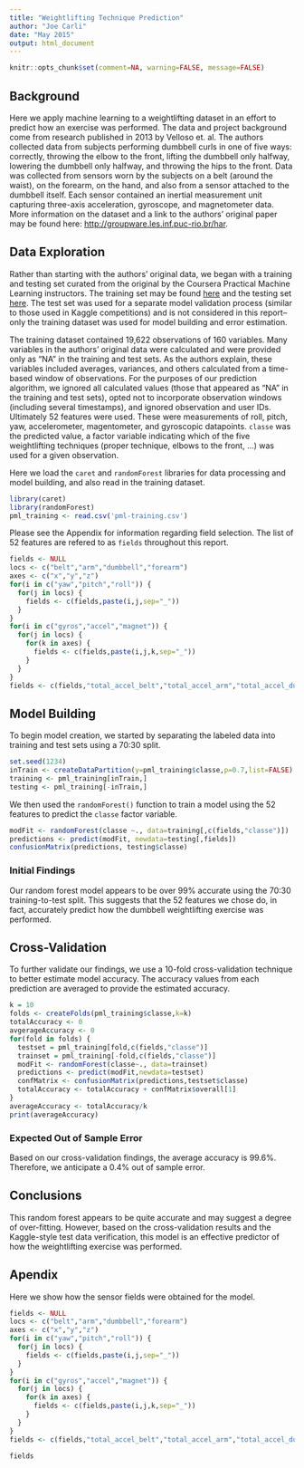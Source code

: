 ```yaml
---
title: "Weightlifting Technique Prediction"
author: "Joe Carli"
date: "May 2015"
output: html_document
---
```

```r
knitr::opts_chunk$set(comment=NA, warning=FALSE, message=FALSE)
```

## Background
Here we apply machine learning to a weightlifting dataset in an effort to predict how an exercise was performed. The data and project background come from research published in 2013 by Velloso et. al. The authors collected data from subjects performing dumbbell curls in one of five ways: correctly, throwing the elbow to the front, lifting the dumbbell only halfway, lowering the dumbbell only halfway, and throwing the hips to the front. Data was collected from sensors worn by the subjects on a belt (around the waist), on the forearm, on the hand, and also from a sensor attached to the dumbbell itself. Each sensor contained an inertial measurement unit capturing three-axis acceleration, gyroscope, and magnetometer data. More information on the dataset and a link to the authors' original paper may be found here: [http://groupware.les.inf.puc-rio.br/har](http://groupware.les.inf.puc-rio.br/har).

## Data Exploration
Rather than starting with the authors' original data, we began with a training and testing set curated from the original by the Coursera Practical Machine Learning instructors. The training set may be found [here](https://d396qusza40orc.cloudfront.net/predmachlearn/pml-training.csv) and the testing set [here](https://d396qusza40orc.cloudfront.net/predmachlearn/pml-testing.csv). The test set was used for a separate model validation process (similar to those used in Kaggle competitions) and is not considered in this report--only the training dataset was used for model building and error estimation.

The training dataset contained 19,622 observations of 160 variables. Many variables in the authors' original data were calculated and were provided only as "NA" in the training and test sets. As the authors explain, these variables included averages, variances, and others calculated from a time-based window of observations. For the purposes of our prediction algorithm, we ignored all calculated values (those that appeared as "NA" in the training and test sets), opted not to incorporate observation windows (including several timestamps), and ignored observation and user IDs. Ultimately 52 features were used. These were measurements of roll, pitch, yaw, accelerometer, magentometer, and gyroscopic datapoints. ``classe`` was the predicted value, a factor variable indicating which of the five weightlifting techniques (proper technique, elbows to the front, ...) was used for a given observation.

Here we load the ``caret`` and ``randomForest`` libraries for data processing and model building, and also read in the training dataset.
```r
library(caret)
library(randomForest)
pml_training <- read.csv('pml-training.csv')
```
Please see the Appendix for information regarding field selection. The list of 52 features are refered to as ``fields`` throughout this report. 

```r
fields <- NULL
locs <- c("belt","arm","dumbbell","forearm")
axes <- c("x","y","z")
for(i in c("yaw","pitch","roll")) {
  for(j in locs) {
    fields <- c(fields,paste(i,j,sep="_"))
  }
}
for(i in c("gyros","accel","magnet")) {
  for(j in locs) {
    for(k in axes) {
      fields <- c(fields,paste(i,j,k,sep="_"))
    }
  }
}
fields <- c(fields,"total_accel_belt","total_accel_arm","total_accel_dumbbell","total_accel_forearm")
```

## Model Building
To begin model creation, we started by separating the labeled data into training and test sets using a 70:30 split.
```r
set.seed(1234)
inTrain <- createDataPartition(y=pml_training$classe,p=0.7,list=FALSE)
training <- pml_training[inTrain,]
testing <- pml_training[-inTrain,]
```

We then used the ``randomForest()`` function to train a model using the 52 features to predict the ``classe`` factor variable.
```r
modFit <- randomForest(classe ~., data=training[,c(fields,"classe")])
predictions <- predict(modFit, newdata=testing[,fields])
confusionMatrix(predictions, testing$classe)
```
### Initial Findings
Our random forest model appears to be over 99% accurate using the 70:30 training-to-test split. This suggests that the 52 features we chose do, in fact, accurately predict how the dumbbell weightlifting exercise was performed.

## Cross-Validation
To further validate our findings, we use a 10-fold cross-validation technique to better estimate model accuracy. The accuracy values from each prediction are averaged to provide the estimated accuracy.
```r
k = 10
folds <- createFolds(pml_training$classe,k=k)
totalAccuracy <- 0
avgerageAccuracy <- 0
for(fold in folds) {  
  testset = pml_training[fold,c(fields,"classe")]
  trainset = pml_training[-fold,c(fields,"classe")]
  modFit <- randomForest(classe~., data=trainset)  
  predictions <- predict(modFit,newdata=testset)
  confMatrix <- confusionMatrix(predictions,testset$classe)  
  totalAccuracy <- totalAccuracy + confMatrix$overall[1]
}
averageAccuracy <- totalAccuracy/k
print(averageAccuracy)
```

### Expected Out of Sample Error
Based on our cross-validation findings, the average accuracy is 99.6%. Therefore, we anticipate a 0.4% out of sample error.

## Conclusions
This random forest appears to be quite accurate and may suggest a degree of over-fitting. However, based on the cross-validation results and the Kaggle-style test data verification, this model is an effective predictor of how the weightlifting exercise was performed.

## Apendix
Here we show how the sensor fields were obtained for the model.
```r
fields <- NULL
locs <- c("belt","arm","dumbbell","forearm")
axes <- c("x","y","z")
for(i in c("yaw","pitch","roll")) {
  for(j in locs) {
    fields <- c(fields,paste(i,j,sep="_"))
  }
}
for(i in c("gyros","accel","magnet")) {
  for(j in locs) {
    for(k in axes) {
      fields <- c(fields,paste(i,j,k,sep="_"))
    }
  }
}
fields <- c(fields,"total_accel_belt","total_accel_arm","total_accel_dumbbell","total_accel_forearm")
```
```r
fields
```